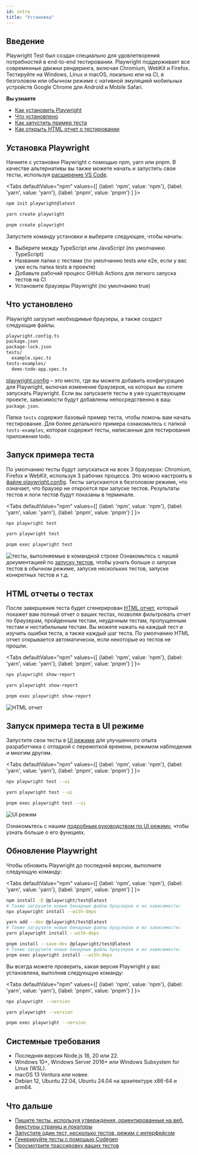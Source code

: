 ```yaml
---
id: intro
title: "Установка"
---
```


## Введение

Playwright Test был создан специально для удовлетворения потребностей в end-to-end тестировании. Playwright поддерживает все современные движки рендеринга, включая Chromium, WebKit и Firefox. Тестируйте на Windows, Linux и macOS, локально или на CI, в безголовом или обычном режиме с нативной эмуляцией мобильных устройств Google Chrome для Android и Mobile Safari.

**Вы узнаете**
- [Как установить Playwright](/intro.mdx#installing-playwright)
- [Что установлено](/intro.mdx#whats-installed)
- [Как запустить пример теста](/intro.mdx#running-the-example-test)
- [Как открыть HTML отчет о тестировании](/intro.mdx#html-test-reports)

## Установка Playwright

Начните с установки Playwright с помощью npm, yarn или pnpm. В качестве альтернативы вы также можете начать и запустить свои тесты, используя [расширение VS Code](./getting-started-vscode.mdx).

<Tabs defaultValue="npm" values={[ {label: 'npm', value: 'npm'}, {label: 'yarn', value: 'yarn'}, {label: 'pnpm', value: 'pnpm'} ] }>

<TabItem value="npm">

```bash
npm init playwright@latest
```

</TabItem>

<TabItem value="yarn">

```bash
yarn create playwright
```

</TabItem>

<TabItem value="pnpm">

```bash
pnpm create playwright
```

</TabItem>

</Tabs>

Запустите команду установки и выберите следующее, чтобы начать:
- Выберите между TypeScript или JavaScript (по умолчанию TypeScript)
- Название папки с тестами (по умолчанию tests или e2e, если у вас уже есть папка tests в проекте)
- Добавьте рабочий процесс GitHub Actions для легкого запуска тестов на CI
- Установите браузеры Playwright (по умолчанию true)

## Что установлено

Playwright загрузит необходимые браузеры, а также создаст следующие файлы.

```bash
playwright.config.ts
package.json
package-lock.json
tests/
  example.spec.ts
tests-examples/
  demo-todo-app.spec.ts
```

[playwright.config](./test-configuration.mdx) – это место, где вы можете добавить конфигурацию для Playwright, включая изменение браузеров, на которых вы хотите запускать Playwright. Если вы запускаете тесты в уже существующем проекте, зависимости будут добавлены непосредственно в ваш `package.json`.

Папка `tests` содержит базовый пример теста, чтобы помочь вам начать тестирование. Для более детального примера ознакомьтесь с папкой `tests-examples`, которая содержит тесты, написанные для тестирования приложения todo.

## Запуск примера теста

По умолчанию тесты будут запускаться на всех 3 браузерах: Chromium, Firefox и WebKit, используя 3 рабочих процесса. Это можно настроить в [файле playwright.config](./test-configuration.mdx). Тесты запускаются в безголовом режиме, что означает, что браузер не откроется при запуске тестов. Результаты тестов и логи тестов будут показаны в терминале.

<Tabs defaultValue="npm" values={[ {label: 'npm', value: 'npm'}, {label: 'yarn', value: 'yarn'}, {label: 'pnpm', value: 'pnpm'} ] }>

<TabItem value="npm">

```bash
npx playwright test
```

</TabItem>

<TabItem value="yarn">

```bash
yarn playwright test
```

</TabItem>

<TabItem value="pnpm">

```bash
pnpm exec playwright test
```

</TabItem>

</Tabs>

![тесты, выполняемые в командной строке](https://github.com/microsoft/playwright/assets/13063165/981c1b2b-dc7e-4b85-b241-272b44da6628)  Ознакомьтесь с нашей документацией по [запуску тестов](./running-tests.mdx), чтобы узнать больше о запуске тестов в обычном режиме, запуске нескольких тестов, запуске конкретных тестов и т.д.

## HTML отчеты о тестах

После завершения теста будет сгенерирован [HTML отчет](./test-reporters.mdx#html-reporter), который покажет вам полный отчет о ваших тестах, позволяя фильтровать отчет по браузерам, пройденным тестам, неудачным тестам, пропущенным тестам и нестабильным тестам. Вы можете нажать на каждый тест и изучить ошибки теста, а также каждый шаг теста. По умолчанию HTML отчет открывается автоматически, если некоторые из тестов не прошли.

<Tabs defaultValue="npm" values={[ {label: 'npm', value: 'npm'}, {label: 'yarn', value: 'yarn'}, {label: 'pnpm', value: 'pnpm'} ] }>

<TabItem value="npm">

```bash
npx playwright show-report
```

</TabItem>

<TabItem value="yarn">

```bash
yarn playwright show-report
```

</TabItem>

<TabItem value="pnpm">

```bash
pnpm exec playwright show-report
```

</TabItem>

</Tabs>

![HTML отчет](https://github.com/microsoft/playwright/assets/13063165/38ec17a7-9e61-4002-b137-a93812765501)

## Запуск примера теста в UI режиме

Запустите свои тесты в [UI режиме](./test-ui-mode.mdx) для улучшенного опыта разработчика с отладкой с перемоткой времени, режимом наблюдения и многим другим.

<Tabs defaultValue="npm" values={[ {label: 'npm', value: 'npm'}, {label: 'yarn', value: 'yarn'}, {label: 'pnpm', value: 'pnpm'} ] }>

<TabItem value="npm">

```bash
npx playwright test --ui
```

</TabItem>

<TabItem value="yarn">

```bash
yarn playwright test --ui
```

</TabItem>

<TabItem value="pnpm">

```bash
pnpm exec playwright test --ui
```

</TabItem>

</Tabs>

![UI режим](https://github.com/microsoft/playwright/assets/13063165/c5b501cc-4f5d-485a-87cc-66044c651786)

Ознакомьтесь с нашим [подробным руководством по UI режиму](./test-ui-mode.mdx), чтобы узнать больше о его функциях.

## Обновление Playwright

Чтобы обновить Playwright до последней версии, выполните следующую команду:

<Tabs defaultValue="npm" values={[ {label: 'npm', value: 'npm'}, {label: 'yarn', value: 'yarn'}, {label: 'pnpm', value: 'pnpm'} ] }>

<TabItem value="npm">

```bash
npm install -D @playwright/test@latest
# Также загрузите новые бинарные файлы браузеров и их зависимости:
npx playwright install --with-deps
```

</TabItem>

<TabItem value="yarn">

```bash
yarn add --dev @playwright/test@latest
# Также загрузите новые бинарные файлы браузеров и их зависимости:
yarn playwright install --with-deps
```

</TabItem>

<TabItem value="pnpm">

```bash
pnpm install --save-dev @playwright/test@latest
# Также загрузите новые бинарные файлы браузеров и их зависимости:
pnpm exec playwright install --with-deps
```

</TabItem>

</Tabs>

Вы всегда можете проверить, какая версия Playwright у вас установлена, выполнив следующую команду:

<Tabs defaultValue="npm" values={[ {label: 'npm', value: 'npm'}, {label: 'yarn', value: 'yarn'}, {label: 'pnpm', value: 'pnpm'} ] }>

<TabItem value="npm">

```bash
npx playwright --version
```

</TabItem>

<TabItem value="yarn">

```bash
yarn playwright --version
```

</TabItem>

<TabItem value="pnpm">

```bash
pnpm exec playwright --version
```

</TabItem>

</Tabs>

## Системные требования
- Последняя версия Node.js 18, 20 или 22.
- Windows 10+, Windows Server 2016+ или Windows Subsystem for Linux (WSL).
- macOS 13 Ventura или новее.
- Debian 12, Ubuntu 22.04, Ubuntu 24.04 на архитектуре x86-64 и arm64.

## Что дальше
- [Пишите тесты, используя утверждения, ориентированные на веб, фикстуры страниц и локаторы](./writing-tests.mdx)
- [Запустите один тест, несколько тестов, режим с интерфейсом](./running-tests.mdx)
- [Генерируйте тесты с помощью Codegen](./codegen-intro.mdx)
- [Просмотрите трассировку ваших тестов](./trace-viewer-intro.mdx)


[Accessibility]: /api/class-accessibility.mdx "Accessibility"
[Android]: /api/class-android.mdx "Android"
[AndroidDevice]: /api/class-androiddevice.mdx "AndroidDevice"
[AndroidInput]: /api/class-androidinput.mdx "AndroidInput"
[AndroidSocket]: /api/class-androidsocket.mdx "AndroidSocket"
[AndroidWebView]: /api/class-androidwebview.mdx "AndroidWebView"
[APIRequest]: /api/class-apirequest.mdx "APIRequest"
[APIRequestContext]: /api/class-apirequestcontext.mdx "APIRequestContext"
[APIResponse]: /api/class-apiresponse.mdx "APIResponse"
[APIResponseAssertions]: /api/class-apiresponseassertions.mdx "APIResponseAssertions"
[Browser]: /api/class-browser.mdx "Browser"
[BrowserContext]: /api/class-browsercontext.mdx "BrowserContext"
[BrowserServer]: /api/class-browserserver.mdx "BrowserServer"
[BrowserType]: /api/class-browsertype.mdx "BrowserType"
[CDPSession]: /api/class-cdpsession.mdx "CDPSession"
[Clock]: /api/class-clock.mdx "Clock"
[ConsoleMessage]: /api/class-consolemessage.mdx "ConsoleMessage"
[Coverage]: /api/class-coverage.mdx "Coverage"
[Dialog]: /api/class-dialog.mdx "Dialog"
[Download]: /api/class-download.mdx "Download"
[Electron]: /api/class-electron.mdx "Electron"
[ElectronApplication]: /api/class-electronapplication.mdx "ElectronApplication"
[ElementHandle]: /api/class-elementhandle.mdx "ElementHandle"
[FileChooser]: /api/class-filechooser.mdx "FileChooser"
[Frame]: /api/class-frame.mdx "Frame"
[FrameLocator]: /api/class-framelocator.mdx "FrameLocator"
[GenericAssertions]: /api/class-genericassertions.mdx "GenericAssertions"
[JSHandle]: /api/class-jshandle.mdx "JSHandle"
[Keyboard]: /api/class-keyboard.mdx "Keyboard"
[Locator]: /api/class-locator.mdx "Locator"
[LocatorAssertions]: /api/class-locatorassertions.mdx "LocatorAssertions"
[Logger]: /api/class-logger.mdx "Logger"
[Mouse]: /api/class-mouse.mdx "Mouse"
[Page]: /api/class-page.mdx "Page"
[PageAssertions]: /api/class-pageassertions.mdx "PageAssertions"
[Playwright]: /api/class-playwright.mdx "Playwright"
[PlaywrightAssertions]: /api/class-playwrightassertions.mdx "PlaywrightAssertions"
[Request]: /api/class-request.mdx "Request"
[Response]: /api/class-response.mdx "Response"
[Route]: /api/class-route.mdx "Route"
[Selectors]: /api/class-selectors.mdx "Selectors"
[SnapshotAssertions]: /api/class-snapshotassertions.mdx "SnapshotAssertions"
[TimeoutError]: /api/class-timeouterror.mdx "TimeoutError"
[Touchscreen]: /api/class-touchscreen.mdx "Touchscreen"
[Tracing]: /api/class-tracing.mdx "Tracing"
[Video]: /api/class-video.mdx "Video"
[WebError]: /api/class-weberror.mdx "WebError"
[WebSocket]: /api/class-websocket.mdx "WebSocket"
[WebSocketRoute]: /api/class-websocketroute.mdx "WebSocketRoute"
[Worker]: /api/class-worker.mdx "Worker"
[Fixtures]: /api/class-fixtures.mdx "Fixtures"
[FullConfig]: /api/class-fullconfig.mdx "FullConfig"
[FullProject]: /api/class-fullproject.mdx "FullProject"
[Location]: /api/class-location.mdx "Location"
[Test]: /api/class-test.mdx "Test"
[TestConfig]: /api/class-testconfig.mdx "TestConfig"
[TestInfo]: /api/class-testinfo.mdx "TestInfo"
[TestInfoError]: /api/class-testinfoerror.mdx "TestInfoError"
[TestOptions]: /api/class-testoptions.mdx "TestOptions"
[TestProject]: /api/class-testproject.mdx "TestProject"
[TestStepInfo]: /api/class-teststepinfo.mdx "TestStepInfo"
[WorkerInfo]: /api/class-workerinfo.mdx "WorkerInfo"
[Reporter]: /api/class-reporter.mdx "Reporter"
[Suite]: /api/class-suite.mdx "Suite"
[TestCase]: /api/class-testcase.mdx "TestCase"
[TestError]: /api/class-testerror.mdx "TestError"
[TestResult]: /api/class-testresult.mdx "TestResult"
[TestStep]: /api/class-teststep.mdx "TestStep"
[Element]: https://developer.mozilla.org/en-US/docs/Web/API/element "Element"
[EvaluationArgument]: /evaluating.mdx#evaluation-argument "EvaluationArgument"
[Promise]: https://developer.mozilla.org/en-US/docs/Web/JavaScript/Reference/Global_Objects/Promise "Promise"
[iterator]: https://developer.mozilla.org/en-US/docs/Web/JavaScript/Reference/Iteration_protocols "Iterator"
[origin]: https://developer.mozilla.org/en-US/docs/Glossary/Origin "Origin"
[selector]: https://developer.mozilla.org/en-US/docs/Web/CSS/CSS_Selectors "selector"
[Serializable]: https://developer.mozilla.org/en-US/docs/Web/JavaScript/Reference/Global_Objects/JSON/stringify#Description "Serializable"
[UIEvent.detail]: https://developer.mozilla.org/en-US/docs/Web/API/UIEvent/detail "UIEvent.detail"
[UnixTime]: https://en.wikipedia.org/wiki/Unix_time "Unix Time"
[xpath]: https://developer.mozilla.org/en-US/docs/Web/XPath "xpath"

[Array]: https://developer.mozilla.org/en-US/docs/Web/JavaScript/Reference/Global_Objects/Array "Array"
[boolean]: https://developer.mozilla.org/en-US/docs/Web/JavaScript/Data_structures#Boolean_type "Boolean"
[Buffer]: https://nodejs.org/api/buffer.html#buffer_class_buffer "Buffer"
[ChildProcess]: https://nodejs.org/api/child_process.html "ChildProcess"
[Date]: https://developer.mozilla.org/en-US/docs/Web/JavaScript/Reference/Global_Objects/Date "Date"
[Error]: https://nodejs.org/api/errors.html#errors_class_error "Error"
[EventEmitter]: https://nodejs.org/api/events.html#events_class_eventemitter "EventEmitter"
[function]: https://developer.mozilla.org/en-US/docs/Web/JavaScript/Reference/Global_Objects/Function "Function"
[FormData]: https://developer.mozilla.org/en-US/docs/Web/API/FormData "FormData"
[Map]: https://developer.mozilla.org/en-US/docs/Web/JavaScript/Reference/Global_Objects/Map "Map"
[Metadata]: https://developer.mozilla.org/en-US/docs/Web/JavaScript/Reference/Global_Objects/Object "Object&lt;string, any&gt;"
[null]: https://developer.mozilla.org/en-US/docs/Web/JavaScript/Reference/Global_Objects/null "null"
[number]: https://developer.mozilla.org/en-US/docs/Web/JavaScript/Data_structures#Number_type "Number"
[Object]: https://developer.mozilla.org/en-US/docs/Web/JavaScript/Reference/Global_Objects/Object "Object"
[Promise]: https://developer.mozilla.org/en-US/docs/Web/JavaScript/Reference/Global_Objects/Promise "Promise"
[Readable]: https://nodejs.org/api/stream.html#stream_class_stream_readable "Readable"
[ReadStream]: https://nodejs.org/api/fs.html#class-fsreadstream "ReadStream"
[RegExp]: https://developer.mozilla.org/en-US/docs/Web/JavaScript/Reference/Global_Objects/RegExp "RegExp"
[string]: https://developer.mozilla.org/en-US/docs/Web/JavaScript/Data_structures#String_type "string"
[void]: https://developer.mozilla.org/en-US/docs/Web/JavaScript/Reference/Global_Objects/undefined "void"
[URL]: https://nodejs.org/api/url.html "URL"
[URLSearchParams]: https://developer.mozilla.org/en-US/docs/Web/API/URLSearchParams "URLSearchParams"

[all available image tags]: https://mcr.microsoft.com/en-us/product/playwright/about "all available image tags"
[Microsoft Artifact Registry]: https://mcr.microsoft.com/en-us/product/playwright/about "Microsoft Artifact Registry"
[Dockerfile.noble]: https://github.com/microsoft/playwright/blob/main/utils/docker/Dockerfile.noble "Dockerfile.noble"